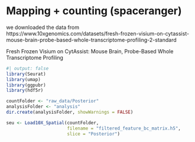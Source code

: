 
# Mapping + counting (spaceranger)

we downloaded the data from https://www.10xgenomics.com/datasets/fresh-frozen-visium-on-cytassist-mouse-brain-probe-based-whole-transcriptome-profiling-2-standard

Fresh Frozen Visium on CytAssist: Mouse Brain, Probe-Based Whole Transcriptome Profiling

```r
#| output: false
library(Seurat)    
library(umap)       
library(ggpubr)
library(hdf5r)
```

```r
countFolder <- "raw_data/Posterior"
analysisFolder <- "analysis"
dir.create(analysisFolder, showWarnings = FALSE)
```

```r
seu <- Load10X_Spatial(countFolder,
                       filename = "filtered_feature_bc_matrix.h5",
                       slice = "Posterior")
```


